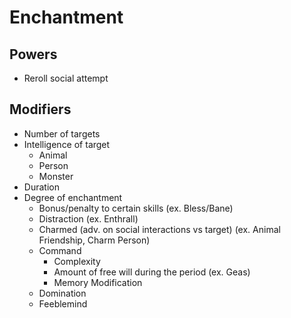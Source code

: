 # Enchantment

## Powers
- Reroll social attempt

## Modifiers

- Number of targets
- Intelligence of target
    - Animal
    - Person
    - Monster
- Duration
- Degree of enchantment
    - Bonus/penalty to certain skills (ex. Bless/Bane)
    - Distraction (ex. Enthrall)
    - Charmed (adv. on social interactions vs target) (ex. Animal Friendship, Charm Person)
    - Command
        - Complexity
        - Amount of free will during the period (ex. Geas)
        - Memory Modification
    - Domination
    - Feeblemind
